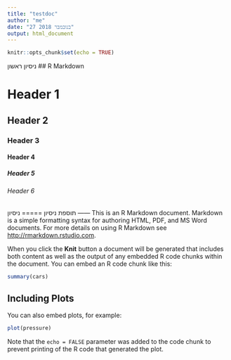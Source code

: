 ```yaml
---
title: "testdoc"
author: "me"
date: "27 בנובמבר 2018"
output: html_document
---
```


```r
knitr::opts_chunk$set(echo = TRUE)
```
ניסיון ראשון
## R Markdown

# Header 1
## Header 2
### Header 3
#### Header 4
##### Header 5
###### Header 6

תוספת 
ניסיון
=====
ניסיון
------
This is an R Markdown document. Markdown is a simple formatting syntax for authoring HTML, PDF, and MS Word documents. For more details on using R Markdown see <http://rmarkdown.rstudio.com>.

When you click the **Knit** button a document will be generated that includes both content as well as the output of any embedded R code chunks within the document. You can embed an R code chunk like this:

```r
summary(cars)
```

## Including Plots

You can also embed plots, for example:

```r
plot(pressure)
```

Note that the `echo = FALSE` parameter was added to the code chunk to prevent printing of the R code that generated the plot.
